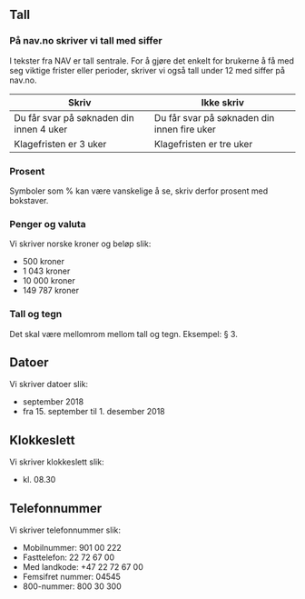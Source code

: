 
## Tall

### På nav.no skriver vi tall med siffer

I tekster fra NAV er tall sentrale. For å gjøre det enkelt for brukerne å få med seg viktige frister eller perioder, skriver vi også tall under 12 med siffer på nav.no.

<table
  className="tabell tabell--stripet"
  style="td {
    position: relative;
    padding-left: 3rem !important;
    vertical-align: top;
  }"
>
  <thead>
    <tr>
      <th>Skriv</th>
      <th>Ikke skriv</th>
    </tr>
  </thead>
  <tbody>
    <tr>
      <td>
        <i
          style="position: absolute;
                top: 0.8rem;
                left: 1rem;"
        >
          <SuccessIcon />
        </i>
        Du får svar på søknaden din innen 4 uker
      </td>
      <td>
        <i
          style="position: absolute;
                top: 0.8rem;
                left: 1rem;"
        >
          <span style="width: 24px;">
            <ErrorIcon />
          </span>
        </i>
        Du får svar på søknaden din innen fire uker
      </td>
    </tr>
    <tr>
      <td>
        <i
          style="position: absolute;
                top: 0.8rem;
                left: 1rem;"
        >
          <span style="width: 24px;">
            <SuccessIcon />
          </span>
        </i>
        Klagefristen er 3 uker
      </td>
      <td>
        <i
          style="position: absolute;
                top: 0.8rem;
                left: 1rem;"
        >
          <span style="width: 24px;">
            <ErrorIcon />
          </span>
        </i>
        Klagefristen er tre uker
      </td>
    </tr>
  </tbody>
</table>

### Prosent

Symboler som % kan være vanskelige å se, skriv derfor prosent med bokstaver.

### Penger og valuta

Vi skriver norske kroner og beløp slik:

- 500 kroner
- 1 043 kroner
- 10 000 kroner
- 149 787 kroner

### Tall og tegn

Det skal være mellomrom mellom tall og tegn. Eksempel: § 3.

## Datoer

Vi skriver datoer slik:

- september 2018
- fra 15. september til 1. desember 2018

## Klokkeslett

Vi skriver klokkeslett slik:

- kl. 08.30

## Telefonnummer

Vi skriver telefonnummer slik:

- Mobilnummer: 901 00 222
- Fasttelefon: 22 72 67 00
- Med landkode: +47 22 72 67 00
- Femsifret nummer: 04545
- 800-nummer: 800 30 300
